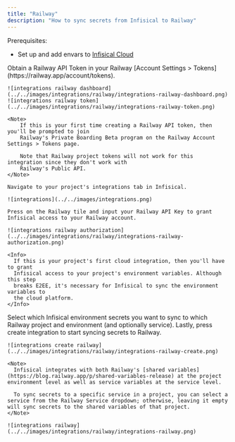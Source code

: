 ```yaml
---
title: "Railway"
description: "How to sync secrets from Infisical to Railway"
---
```


Prerequisites:

- Set up and add envars to [Infisical Cloud](https://app.infisical.com)

<Steps>
  <Step title="Authorize Infisical for Railway">
    Obtain a Railway API Token in your Railway [Account Settings > Tokens](https://railway.app/account/tokens).

    ![integrations railway dashboard](../../images/integrations/railway/integrations-railway-dashboard.png)
    ![integrations railway token](../../images/integrations/railway/integrations-railway-token.png)

    <Note>
        If this is your first time creating a Railway API token, then you'll be prompted to join
        Railway's Private Boarding Beta program on the Railway Account Settings > Tokens page. 
        
        Note that Railway project tokens will not work for this integration since they don't work with
        Railway's Public API.
    </Note>

    Navigate to your project's integrations tab in Infisical.

    ![integrations](../../images/integrations.png)

    Press on the Railway tile and input your Railway API Key to grant Infisical access to your Railway account.

    ![integrations railway authorization](../../images/integrations/railway/integrations-railway-authorization.png)

    <Info>
      If this is your project's first cloud integration, then you'll have to grant
      Infisical access to your project's environment variables. Although this step
      breaks E2EE, it's necessary for Infisical to sync the environment variables to
      the cloud platform.
    </Info>
  </Step>
  <Step title="Start integration">
    Select which Infisical environment secrets you want to sync to which Railway project and environment (and optionally service). Lastly, press create integration to start syncing secrets to Railway.

    ![integrations create railway](../../images/integrations/railway/integrations-railway-create.png)

    <Note>
      Infisical integrates with both Railway's [shared variables](https://blog.railway.app/p/shared-variables-release) at the project environment level as well as service variables at the service level.
      
      To sync secrets to a specific service in a project, you can select a service from the Railway Service dropdown; otherwise, leaving it empty will sync secrets to the shared variables of that project.
    </Note>

    ![integrations railway](../../images/integrations/railway/integrations-railway.png)
  </Step>
</Steps>